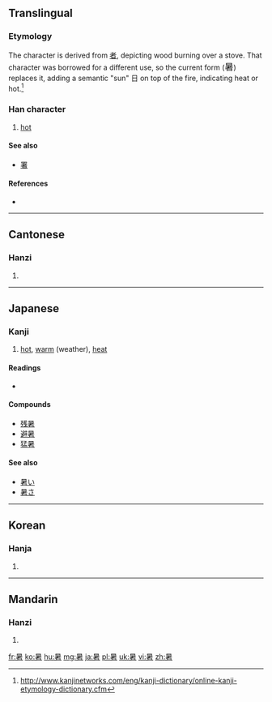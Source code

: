 {{also|者}}
==Translingual==

===Etymology===
{{Han compound|日|t1=sun|者|ls=psc|c1=s|c2=p}}

The character is derived from [[者]], depicting wood burning over a stove. That character was borrowed for a different use, so the current form (<font lang="zh" style="font-size: 125%">暑</font>) replaces it, adding a semantic "sun" 日 on top of the fire, indicating heat or hot.<ref>http://www.kanjinetworks.com/eng/kanji-dictionary/online-kanji-etymology-dictionary.cfm</ref>

===Han character===
{{Han char|rn=72|rad=日|as=08|sn=12|four=6060<sub>4</sub>|canj=日十大日 (AJKA)}}

# [[hot]]

====See also====
* [[署]]<!-- Graphically similar -->

====References====
<references/>
* {{Han ref|kx=0498.130|dkj=14031|dj=0866.110|hdz=21516.020|uh=6691|ud=26257|bh=B4BB|bd=46267}}

----

==Cantonese==

===Hanzi===
{{yue-hanzi|jyut=|y=syu2}}

# {{defn|lang=yue|sort=日08}}

----

==Japanese==

===Kanji===
{{ja-kanji|grade=3|rs=日08}}

# [[hot]], [[warm]] (weather), [[heat]]

====Readings====
* {{ja-readings|on=[[しょ]] (sho)|kun=[[あつい]] (atsui), [[あつさ]] (atsusa)}}

====Compounds====
* [[残暑]]
* [[避暑]]
* [[猛暑]]

====See also====
* [[暑い]]
* [[暑さ]]

----

==Korean==

===Hanja===
{{ko-hanja|hangeul=서|eumhun=|rv=seo|mr=sŏ|y=se}}

# {{defn|lang=ko|sort=日08}}

----

==Mandarin==

===Hanzi===
{{cmn-hanzi|pin=[[shǔ]] ([[shu3]])|wg=shu<sup>3</sup>}}

# {{defn|lang=cmn|sort=日08}}

[[fr:暑]]
[[ko:暑]]
[[hu:暑]]
[[mg:暑]]
[[ja:暑]]
[[pl:暑]]
[[uk:暑]]
[[vi:暑]]
[[zh:暑]]